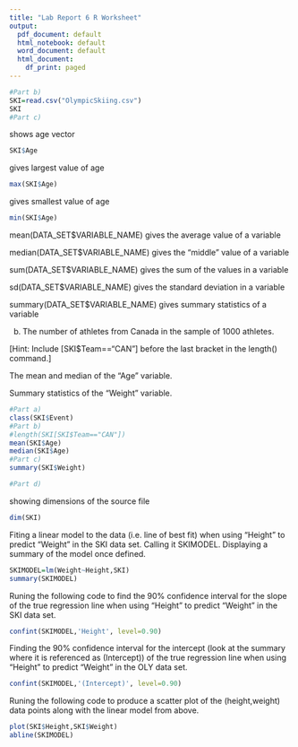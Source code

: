 ---
title: "Lab Report 6 R Worksheet"
output:
  pdf_document: default
  html_notebook: default
  word_document: default
  html_document:
    df_print: paged
---


```{r}
#Part b)
SKI=read.csv("OlympicSkiing.csv")
SKI
#Part c)

```

shows age vector

```{r}
SKI$Age

```
  
gives largest value of age

```{r}
max(SKI$Age)
```
 
gives smallest value of age

```{r}
min(SKI$Age)
```
  
  mean(DATA_SET$VARIABLE_NAME)      gives the average value of a variable
  
  median(DATA_SET$VARIABLE_NAME)    gives the "middle" value of a variable
  
  sum(DATA_SET$VARIABLE_NAME)       gives the sum of the values in a variable
  
  sd(DATA_SET$VARIABLE_NAME)        gives the standard deviation in a variable
  
  summary(DATA_SET$VARIABLE_NAME)   gives summary statistics of a variable
 


b) The number of athletes from Canada in the sample of 1000 athletes.

[Hint: Include [SKI$Team=="CAN"] before the last bracket in the length() command.]

The mean and median of the "Age" variable.

Summary statistics of the "Weight" variable. 


```{r}
#Part a)
class(SKI$Event)
#Part b)
#length(SKI[SKI$Team=="CAN"])
mean(SKI$Age)
median(SKI$Age)
#Part c)
summary(SKI$Weight)

#Part d)

```
showing dimensions of the source file

```{r}
dim(SKI)
```

Fiting a linear model to the data (i.e. line of best fit) when using "Height" to predict "Weight" in the SKI data set.  Calling it SKIMODEL. Displaying a summary of the model once defined.

```{r}
SKIMODEL=lm(Weight~Height,SKI) 
summary(SKIMODEL)
```


Runing the following code to find the 90% confidence interval for the slope of the true regression line when using "Height" to predict "Weight" in the SKI data set.


```{r}
confint(SKIMODEL,'Height', level=0.90)
```

Finding the 90% confidence interval for the intercept (look at the summary where it is referenced as (Intercept)) of the true regression line when using "Height" to predict "Weight" in the OLY data set.

```{r}

confint(SKIMODEL,'(Intercept)', level=0.90)
```

Runing the following code to produce a scatter plot of the (height,weight) data points along with the linear model from above.

```{r}
plot(SKI$Height,SKI$Weight)
abline(SKIMODEL)
```
